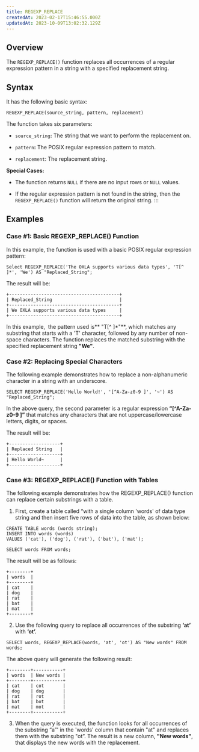 ```yaml
---
title: REGEXP_REPLACE
createdAt: 2023-02-17T15:46:55.000Z
updatedAt: 2023-10-09T13:02:32.129Z
---
```


## **Overview**

The `REGEXP_REPLACE()` function replaces all occurrences of a regular expression pattern in a string with a specified replacement string.

## **Syntax**

It has the following basic syntax:

```pgsql
REGEXP_REPLACE(source_string, pattern, replacement)
```

The function takes six parameters:

*   `source_string`**:** The string that we want to perform the replacement on.

*   `pattern`**:** The POSIX regular expression pattern to match.

*   `replacement`: The replacement string.

**Special Cases:**

*   The function returns `NULL` if there are no input rows or `NULL` values.

*   If the regular expression pattern is not found in the string, then the `REGEXP_REPLACE()` function will return the original string.
:::

## **Examples**

### Case #1: Basic REGEXP\_REPLACE() Function

In this example, the function is used with a basic POSIX regular expression pattern:

```pgsql
Select REGEXP_REPLACE('The OXLA supports various data types', 'T[^ ]*', 'We') AS "Replaced_String";
```

The result will be:

```pgsql
+-----------------------------------------+
| Replaced_String                         |
+-----------------------------------------+
| We OXLA supports various data types     |
+-----------------------------------------+
```

In this example,  the pattern used is** "T\[^ ]\*"**, which matches any substring that starts with a 'T' character, followed by any number of non-space characters. The function replaces the matched substring with the specified replacement string **"We"**.

### Case #2: Replacing Special Characters

The following example demonstrates how to replace a non-alphanumeric character in a string with an underscore.

```pgsql
SELECT REGEXP_REPLACE('Hello World!', '[^A-Za-z0-9 ]', '~') AS "Replaced_String";
```

In the above query, the second parameter is a regular expression **“\[^A-Za-z0-9 ]”** that matches any characters that are not uppercase/lowercase letters, digits, or spaces.

The result will be:

```pgsql
+-------------------+
| Replaced String   |
+-------------------+
| Hello World~  	|
+-------------------+
```

### Case #3: REGEXP\_REPLACE() Function with Tables

The following example demonstrates how the REGEXP\_REPLACE() function can replace certain substrings with a table.

1. First, create a table called “with a single column 'words' of data type string and then insert five rows of data into the table, as shown below:

```pgsql
CREATE TABLE words (words string);
INSERT INTO words (words)
VALUES ('cat'), ('dog'), ('rat'), ('bat'), ('mat');

SELECT words FROM words;
```

The result will be as follows:

```pgsql
+--------+
| words  | 
+--------+
| cat    |
| dog    |
| rat 	 | 
| bat    | 
| mat	 | 
+--------+
```

2. Use the following query to replace all occurrences of the substring **‘at’** with **‘ot’.**

```pgsql
SELECT words, REGEXP_REPLACE(words, 'at', 'ot') AS "New words" FROM words;
```

The above query will generate the following result:

```pgsql
+--------+-----------+
| words  | New words |
+--------+-----------+
| cat 	 | cot		 |
| dog    | dog		 |
| rat 	 | rot		 |
| bat 	 | bot		 |
| mat 	 | mot		 |
+--------+-----------+
```

3. When the query is executed, the function looks for all occurrences of the substring “a”' in the 'words' column that contain "at" and replaces them with the substring "ot”.&#x20;The result is a new column, **"New words"**, that displays the new words with the replacement.
